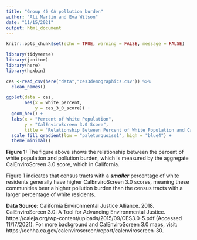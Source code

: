 ```yaml
---
title: "Group 46 CA pollution burden"
author: "Ali Martin and Eva Wilson"
date: "11/15/2021"
output: html_document
---
```


```r
knitr::opts_chunk$set(echo = TRUE, warning = FALSE, message = FALSE)

library(tidyverse)
library(janitor)
library(here)
library(hexbin)
```

```r
ces <-read_csv(here("data","ces3demographics.csv")) %>% 
  clean_names()
```


```r
ggplot(data = ces, 
       aes(x = white_percent, 
           y = ces_3_0_score)) + 
  geom_hex() +
  labs(x = "Percent of White Population", 
       y = "CalEnviroScreen 3.0 Score", 
       title = "Relationship Between Percent of White Population and CalEnviroScreen 3.0 score in CA") +
  scale_fill_gradient(low = "paleturquoise1", high = "blue4") +
  theme_minimal()
```

**Figure 1:** The figure above shows the relationship between the percent of white population and pollution burden, which is measured by the aggregate CalEnviroScreen 3.0 score, which  in California. 

Figure 1 indicates that census tracts with a ***smaller*** percentage of white residents generally have higher CalEnviroScreen 3.0 scores, meaning these communities bear a higher pollution burden than the census tracts with a larger percentage of white residents.  

**Data Source:** California Environmental Justice Alliance. 2018. CalEnviroScreen 3.0: A Tool for Advancing Environmental Justice. https://caleja.org/wp-content/uploads/2015/09/CES3.0-5.pdf (Accessed 11/17/2021). For more background and CalEnviroScreen 3.0 maps, visit: https://oehha.ca.gov/calenviroscreen/report/calenviroscreen-30.